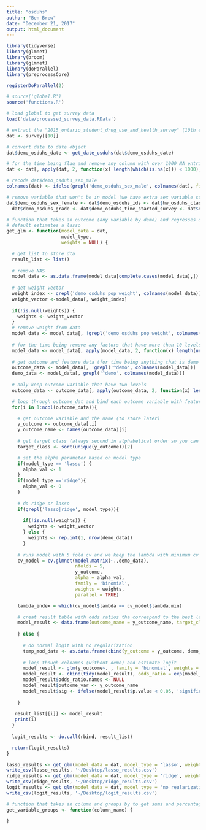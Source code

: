 ```yaml
---
title: "osduhs"
author: "Ben Brew"
date: "December 21, 2017"
output: html_document
---
```


```r

library(tidyverse)
library(glmnet)
library(broom)
library(glmnet)
library(doParallel) 
library(preprocessCore)

registerDoParallel(2)

# source('global.R')
source('functions.R')

# load global to get survey data
load('data/processed_survey_data.RData')

# extract the "2015_ontario_student_drug_use_and_health_survey" (10th element in list)
dat <- survey[[10]]

# convert date to date object 
dat$demo_osduhs_date <- get_date_osduhs(dat$demo_osduhs_date)

# for the time being flag and remove any column with over 1000 NA entries (talk to joe about this)
dat <- dat[, apply(dat, 2, function(x) length(which(is.na(x))) < 1000)]

# recode dat$demo_osduhs_sex_male
colnames(dat) <- ifelse(grepl('demo_osduhs_sex_male', colnames(dat), fixed = TRUE), 'demo_osduhs_sex', colnames(dat))

# remove variable that won't be in model (we have extra sex variable so remove that too)
dat$demo_osduhs_sex_female <- dat$demo_osduhs_ids <- dat$hw_osduhs_class_ids <- 
  dat$demo_osduhs_grade <- dat$demo_osduhs_time_started_survey <- dat$demo_osduhs_time_ended_survey <- NULL 

```

```r
# function that takes an outcome (any variable by demo) and regresses on all demo variables
# default estimates a lasso
get_glm <- function(model_data = dat, 
                    model_type, 
                    weights = NULL) {

  # get list to store dta
  result_list <- list()
  
  # remove NAS
  model_data <- as.data.frame(model_data[complete.cases(model_data),])
  
  # get weight vector
  weight_index <- grepl('demo_osduhs_pop_weight', colnames(model_data))
  weight_vector <-model_data[, weight_index]
  
  if(!is.null(weights)) {
    weights <- weight_vector
  }
  # remove weight from data 
  model_data <- model_data[, !grepl('demo_osduhs_pop_weight', colnames(model_data))]
  
  # for the time being remove any factors that have more than 10 levels (ill clean them later, just rushed to      get this to xing)
  model_data <- model_data[, apply(model_data, 2, function(x) length(unique(x)) < 10)]
  
  # get outcome and feature data (for time being anything that is demo is feature)
  outcome_data <- model_data[, !grepl('^demo', colnames(model_data))]
  demo_data <- model_data[, grepl('^demo', colnames(model_data))]
  
  # only keep outcome variable that have two levels
  outcome_data <- outcome_data[, apply(outcome_data, 2, function(x) length(unique(x)) < 3)]

  # loop through outcome_dat and bind each outcome variable with feature dat
  for(i in 1:ncol(outcome_data)){

    # get outcome variable and the name (to store later)
    y_outcome <- outcome_data[,i]
    y_outcome_name <- names(outcome_data)[i]
    
    # get target class (always second in alphabetical order so you can store this as well)
    target_class <- sort(unique(y_outcome))[2]

    # set the alpha parameter based on model type
    if(model_type == 'lasso') {
      alpha_val <- 1
    } 
    if(model_type =='ridge'){
      alpha_val <- 0
    }
    
    # do ridge or lasso
    if(grepl('lasso|ridge', model_type)){
      
      if(!is.null(weights)) {
        weights <- weight_vector
      } else {
        weights <- rep.int(1, nrow(demo_data))
      }
    
    # runs model with 5 fold cv and we keep the lambda with minimum cv error
    cv_model = cv.glmnet(model.matrix(~.,demo_data), 
                         nfolds = 5,
                         y_outcome,
                         alpha = alpha_val, 
                         family = 'binomial',
                         weights = weights,
                         parallel = TRUE)

    lambda_index = which(cv_model$lambda == cv_model$lambda.min) 

    # creat result table with odds ratios tha correspond to the best lamnd (minimum)
    model_result <- data.frame(outcome_name = y_outcome_name, target_class = target_class, coef.name = dimnames(coef(cv_model))[[1]], coef.value = matrix(exp(coef(cv_model, s = "lambda.min"))))
  
    } else {
      
      # do normal logit with no regularization
      temp_mod_data <- as.data.frame(cbind(y_outcome = y_outcome, demo_data))
      
      # loop though colnames (without demo) and estimate logit
      model_result <- glm(y_outcome~. , family = 'binomial', weights = weights, data = temp_mod_data)
      model_result <- cbind(tidy(model_result), odds_ratio = exp(model_result$coefficients), target_class = target_class)
      model_result$odds_ratio.names <- NULL
      model_result$outcome_var <- y_outcome_name
      model_result$sig <- ifelse(model_result$p.value < 0.05, 'significant', 'not_statistically_significant')
    
    }
    
   result_list[[i]] <- model_result
   print(i)
  }
  
  logit_results <- do.call(rbind, result_list)

  return(logit_results)
}

lasso_results <- get_glm(model_data = dat, model_type = 'lasso', weights = NULL)
write_csv(lasso_results, '~/Desktop/lasso_results.csv')
ridge_results <- get_glm(model_data = dat, model_type = 'ridge', weights = NULL)
write_csv(ridge_results, '~/Desktop/ridge_results.csv')
logit_results <- get_glm(model_data = dat, model_type = 'no_reularization', weights = NULL)
write_csv(logit_results, '~/Desktop/logit_results.csv')


```


```r
# function that takes an column and groups by to get sums and percentages 
get_variable_groups <- function(column_name) {
  
}

```

